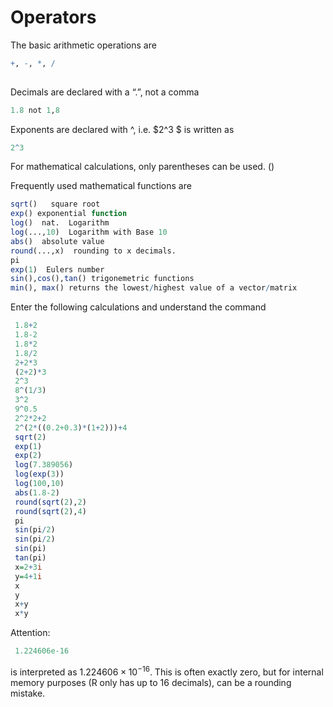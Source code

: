 # Operators


The basic arithmetic operations are 
```r
+, -, *, /
  
```  
  


Decimals are declared with a ".", not a comma

```r
1.8 not 1,8
```

Exponents are declared with ^, i.e. $2^3 $ is written as  
```r
2^3
```

For mathematical calculations, only parentheses can be used. ()


Frequently used mathematical functions are

```r
sqrt()   square root
exp() exponential function
log()  nat.  Logarithm
log(...,10)  Logarithm with Base 10
abs()  absolute value
round(...,x)  rounding to x decimals.
pi 
exp(1)  Eulers number
sin(),cos(),tan() trigonemetric functions
min(), max() returns the lowest/highest value of a vector/matrix
```



Enter the following calculations and understand the command

```r
 1.8+2
 1.8-2
 1.8*2
 1.8/2
 2+2*3
 (2+2)*3
 2^3
 8^(1/3)
 3^2
 9^0.5
 2^2*2+2
 2^(2*((0.2+0.3)*(1+2)))+4
 sqrt(2)
 exp(1)
 exp(2)
 log(7.389056)
 log(exp(3))
 log(100,10)
 abs(1.8-2)
 round(sqrt(2),2)
 round(sqrt(2),4)
 pi
 sin(pi/2)
 sin(pi/2)
 sin(pi)
 tan(pi)
 x=2+3i
 y=4+1i
 x
 y
 x+y
 x*y
```

Attention: 

```r
 1.224606e-16
```
is interpreted as $1.224606 \times 10^{-16}$. This is often exactly zero, but for internal memory purposes (R only has up to 16 decimals), can be a rounding mistake.


